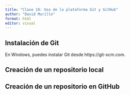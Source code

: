 ---
title: "Clase 10: Uso de la plataforma Git y GitHub"
author: "David Murillo"
format: html
editor: visual
---

## Instalación de Git

En Windows, puedes instalar Git desde https://git-scm.com.

## Creación de un repositorio local 

## Creación de un repositorio en GitHub